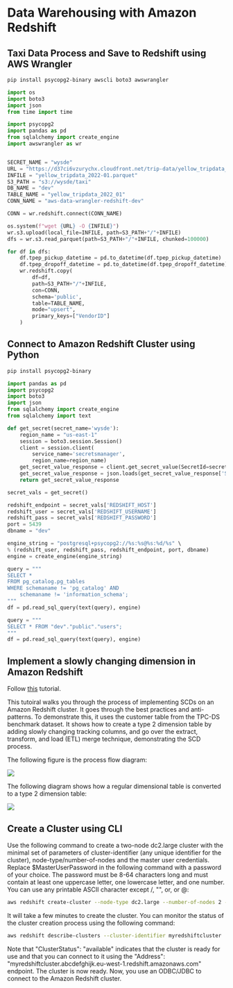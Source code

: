 # Data Warehousing with Amazon Redshift

## Taxi Data Process and Save to Redshift using AWS Wrangler

```sh
pip install psycopg2-binary awscli boto3 awswrangler
```

```py
import os
import boto3
import json
from time import time

import psycopg2
import pandas as pd
from sqlalchemy import create_engine
import awswrangler as wr


SECRET_NAME = "wysde"
URL = "https://d37ci6vzurychx.cloudfront.net/trip-data/yellow_tripdata_2022-01.parquet"
INFILE = "yellow_tripdata_2022-01.parquet"
S3_PATH = "s3://wysde/taxi"
DB_NAME = "dev"
TABLE_NAME = "yellow_tripdata_2022_01"
CONN_NAME = "aws-data-wrangler-redshift-dev"

CONN = wr.redshift.connect(CONN_NAME)

os.system(f"wget {URL} -O {INFILE}")
wr.s3.upload(local_file=INFILE, path=S3_PATH+"/"+INFILE)
dfs = wr.s3.read_parquet(path=S3_PATH+"/"+INFILE, chunked=100000)

for df in dfs:
    df.tpep_pickup_datetime = pd.to_datetime(df.tpep_pickup_datetime)
    df.tpep_dropoff_datetime = pd.to_datetime(df.tpep_dropoff_datetime)
    wr.redshift.copy(
        df=df,
        path=S3_PATH+"/"+INFILE,
        con=CONN,
        schema='public',
        table=TABLE_NAME,
        mode="upsert",
        primary_keys=["VendorID"]
    )
```

## Connect to Amazon Redshift Cluster using Python

```sh
pip install psycopg2-binary
```

```py
import pandas as pd
import psycopg2
import boto3
import json
from sqlalchemy import create_engine
from sqlalchemy import text

def get_secret(secret_name='wysde'):
    region_name = "us-east-1"
    session = boto3.session.Session()
    client = session.client(
        service_name='secretsmanager',
        region_name=region_name)
    get_secret_value_response = client.get_secret_value(SecretId=secret_name)
    get_secret_value_response = json.loads(get_secret_value_response['SecretString'])
    return get_secret_value_response

secret_vals = get_secret()

redshift_endpoint = secret_vals['REDSHIFT_HOST']
redshift_user = secret_vals['REDSHIFT_USERNAME']
redshift_pass = secret_vals['REDSHIFT_PASSWORD']
port = 5439
dbname = "dev"

engine_string = "postgresql+psycopg2://%s:%s@%s:%d/%s" \
% (redshift_user, redshift_pass, redshift_endpoint, port, dbname)
engine = create_engine(engine_string)

query = """
SELECT *
FROM pg_catalog.pg_tables
WHERE schemaname != 'pg_catalog' AND 
    schemaname != 'information_schema';
"""
df = pd.read_sql_query(text(query), engine)

query = """
SELECT * FROM "dev"."public"."users";
"""
df = pd.read_sql_query(text(query), engine)
```

## Implement a slowly changing dimension in Amazon Redshift

Follow [this](https://aws.amazon.com/blogs/big-data/implement-a-slowly-changing-dimension-in-amazon-redshift/) tutorial.

This tutoiral walks you through the process of implementing SCDs on an Amazon Redshift cluster. It goes through the best practices and anti-patterns. To demonstrate this, it uses the customer table from the TPC-DS benchmark dataset. It shows how to create a type 2 dimension table by adding slowly changing tracking columns, and go over the extract, transform, and load (ETL) merge technique, demonstrating the SCD process.

The following figure is the process flow diagram:

![](https://d2908q01vomqb2.cloudfront.net/b6692ea5df920cad691c20319a6fffd7a4a766b8/2021/09/27/BDB-1563-image001.png)

The following diagram shows how a regular dimensional table is converted to a type 2 dimension table:

![](https://d2908q01vomqb2.cloudfront.net/b6692ea5df920cad691c20319a6fffd7a4a766b8/2021/09/27/BDB-1563-image003.png)

## Create a Cluster using CLI

Use the following command to create a two-node dc2.large cluster with the minimal set of parameters of cluster-identifier (any unique identifier for the cluster), node-type/number-of-nodes and the master user credentials. Replace $MasterUserPassword in the following command with a password of your choice. The password must be 8-64 characters long and must contain at least one uppercase letter, one lowercase letter, and one number. You can use any printable ASCII character except /, "", or, or @:

```sh
aws redshift create-cluster --node-type dc2.large --number-of-nodes 2 --master-username adminuser --master-user-password $MasterUserPassword --cluster-identifier myredshiftcluster
```

It will take a few minutes to create the cluster. You can monitor the status of the cluster creation process using the following command:

```sh
aws redshift describe-clusters --cluster-identifier myredshiftcluster
```

Note that "ClusterStatus": "available" indicates that the cluster is ready for use and that you can connect to it using the "Address": "myredshiftcluster.abcdefghijk.eu-west-1.redshift.amazonaws.com" endpoint. The cluster is now ready. Now, you use an ODBC/JDBC to connect to the Amazon Redshift cluster.
